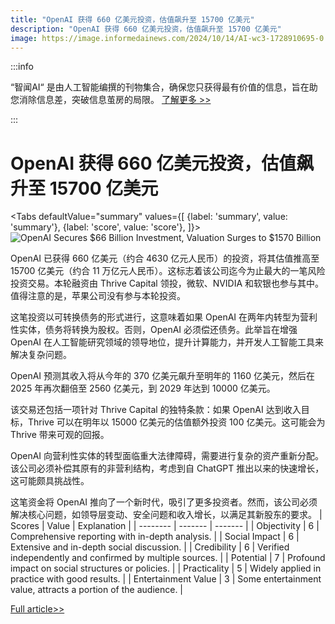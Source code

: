 ```yaml
---
title: "OpenAI 获得 660 亿美元投资，估值飙升至 15700 亿美元"
description: "OpenAI 获得 660 亿美元投资，估值飙升至 15700 亿美元"
image: https://image.informedainews.com/2024/10/14/AI-wc3-1728910695-0.jpg
---
```



:::info

“智闻AI“ 是由人工智能编撰的刊物集合，确保您只获得最有价值的信息，旨在助您消除信息差，突破信息茧房的局限。  [了解更多 >>](/)

:::

# OpenAI 获得 660 亿美元投资，估值飙升至 15700 亿美元


<Tabs
	defaultValue="summary"
	values={[
	{label: 'summary', value: 'summary'},
	{label: 'score', value: 'score'},
]}>
<TabItem value="summary">
<img
  src="https://image.informedainews.com/2024/10/14/AI-wc3-1728910695-0.jpg"
  alt="OpenAI Secures $66 Billion Investment, Valuation Surges to $1570 Billion"
/>



OpenAI 已获得 660 亿美元（约合 4630 亿元人民币）的投资，将其估值推高至 15700 亿美元（约合 11 万亿元人民币）。这标志着该公司迄今为止最大的一笔风险投资交易。本轮融资由 Thrive Capital 领投，微软、NVIDIA 和软银也参与其中。值得注意的是，苹果公司没有参与本轮投资。

这笔投资以可转换债务的形式进行，这意味着如果 OpenAI 在两年内转型为营利性实体，债务将转换为股权。否则，OpenAI 必须偿还债务。此举旨在增强 OpenAI 在人工智能研究领域的领导地位，提升计算能力，并开发人工智能工具来解决复杂问题。

OpenAI 预测其收入将从今年的 370 亿美元飙升至明年的 1160 亿美元，然后在 2025 年再次翻倍至 2560 亿美元，到 2029 年达到 10000 亿美元。

该交易还包括一项针对 Thrive Capital 的独特条款：如果 OpenAI 达到收入目标，Thrive 可以在明年以 15000 亿美元的估值额外投资 100 亿美元。这可能会为 Thrive 带来可观的回报。

OpenAI 向营利性实体的转型面临重大法律障碍，需要进行复杂的资产重新分配。该公司必须补偿其原有的非营利结构，考虑到自 ChatGPT 推出以来的快速增长，这可能颇具挑战性。

这笔资金将 OpenAI 推向了一个新时代，吸引了更多投资者。然而，该公司必须解决核心问题，如领导层变动、安全问题和收入增长，以满足其新股东的要求。
</TabItem>
<TabItem value="score">
	| Scores     | Value   | Explanation |
	| -------- | ------- | ------- |
	| Objectivity  | 6    | Comprehensive reporting with in-depth analysis.    |
	| Social Impact | 6     | Extensive and in-depth social discussion.    |
	| Credibility    | 6    | Verified independently and confirmed by multiple sources.    |
	| Potential    | 7    | Profound impact on social structures or policies.    |
	| Practicality    | 5    | Widely applied in practice with good results.    |
	| Entertainment Value    | 3    | Some entertainment value, attracts a portion of the audience.    |
</TabItem>
</Tabs>

[Full article>>](https://www.36kr.com/p/2975909620961285)
